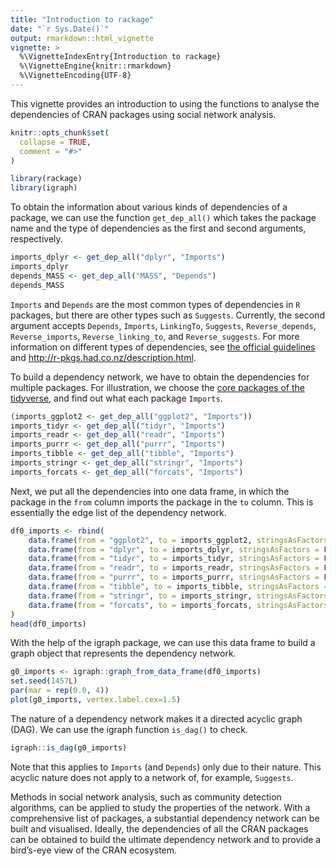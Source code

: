 ```yaml
---
title: "Introduction to rackage"
date: "`r Sys.Date()`"
output: rmarkdown::html_vignette
vignette: >
  %\VignetteIndexEntry{Introduction to rackage}
  %\VignetteEngine{knitr::rmarkdown}
  %\VignetteEncoding{UTF-8}
---
```


This vignette provides an introduction to using the functions to analyse the dependencies of CRAN packages using social network analysis.

```r
knitr::opts_chunk$set(
  collapse = TRUE,
  comment = "#>"
)
```

```r
library(rackage)
library(igraph)
```

To obtain the information about various kinds of dependencies of a package, we can use the function `get_dep_all()` which takes the package name and the type of dependencies as the first and second arguments, respectively.

```r
imports_dplyr <- get_dep_all("dplyr", "Imports")
imports_dplyr
depends_MASS <- get_dep_all("MASS", "Depends")
depends_MASS
```

`Imports` and `Depends` are the most common types of dependencies in `R` packages, but there are other types such as `Suggests`. Currently, the second argument accepts `Depends`, `Imports`, `LinkingTo`, `Suggests`, `Reverse_depends`, `Reverse_imports`, `Reverse_linking_to`, and `Reverse_suggests`. For more information on different types of dependencies, see [the official guidelines](https://cran.r-project.org/doc/manuals/r-release/R-exts.html#Package-Dependencies) and [http://r-pkgs.had.co.nz/description.html](http://r-pkgs.had.co.nz/description.html).  


To build a dependency network, we have to obtain the dependencies for multiple packages. For illustration, we choose the [core packages of the tidyverse](https://www.tidyverse.org/packages/), and find out what each package `Imports`.

```r
(imports_ggplot2 <- get_dep_all("ggplot2", "Imports"))
imports_tidyr <- get_dep_all("tidyr", "Imports")
imports_readr <- get_dep_all("readr", "Imports")
imports_purrr <- get_dep_all("purrr", "Imports")
imports_tibble <- get_dep_all("tibble", "Imports")
imports_stringr <- get_dep_all("stringr", "Imports")
imports_forcats <- get_dep_all("forcats", "Imports")
```

Next, we put all the dependencies into one data frame, in which the package in the `from` column imports the package in the `to` column. This is essentially the edge list of the dependency network.

```r
df0_imports <- rbind(
    data.frame(from = "ggplot2", to = imports_ggplot2, stringsAsFactors = FALSE),
    data.frame(from = "dplyr", to = imports_dplyr, stringsAsFactors = FALSE),
    data.frame(from = "tidyr", to = imports_tidyr, stringsAsFactors = FALSE),
    data.frame(from = "readr", to = imports_readr, stringsAsFactors = FALSE),
    data.frame(from = "purrr", to = imports_purrr, stringsAsFactors = FALSE),
    data.frame(from = "tibble", to = imports_tibble, stringsAsFactors = FALSE),
    data.frame(from = "stringr", to = imports_stringr, stringsAsFactors = FALSE),
    data.frame(from = "forcats", to = imports_forcats, stringsAsFactors = FALSE)
)
head(df0_imports)
```

With the help of the igraph package, we can use this data frame to build a graph object that represents the dependency network.

```r
g0_imports <- igraph::graph_from_data_frame(df0_imports)
set.seed(1457L)
par(mar = rep(0.0, 4))
plot(g0_imports, vertex.label.cex=1.5)
```

The nature of a dependency network makes it a directed acyclic graph (DAG). We can use the igraph function `is_dag()` to check.

```r
igraph::is_dag(g0_imports)
```

Note that this applies to `Imports` (and `Depends`) only due to their nature. This acyclic nature does not apply to a network of, for example, `Suggests`.

Methods in social network analysis, such as community detection algorithms, can be applied to study the properties of the network. With a comprehensive list of packages, a substantial dependency network can be built and visualised. Ideally, the dependencies of all the CRAN packages can be obtained to build the ultimate dependency network and to provide a bird's-eye view of the CRAN ecosystem.